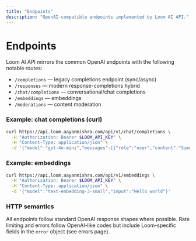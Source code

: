 ```yaml
---
title: "Endpoints"
description: "OpenAI-compatible endpoints implemented by Loom AI API."
---
```


# Endpoints

Loom AI API mirrors the common OpenAI endpoints with the following notable routes:

- `/completions` — legacy completions endpoint (sync/async)
- `/responses` — modern response-completions hybrid
- `/chat/completions` — conversational/chat completions
- `/embeddings` — embeddings
- `/moderations` — content moderation

### Example: chat completions (curl)

```bash
curl https://api.loom.aayanmishra.com/api/v1/chat/completions \
  -H "Authorization: Bearer $LOOM_API_KEY" \
  -H "Content-Type: application/json" \
  -d '{"model":"gpt-4o-mini","messages":[{"role":"user","content":"Summarize the following..."}]}'
```

### Example: embeddings

```bash
curl https://api.loom.aayanmishra.com/api/v1/embeddings \
  -H "Authorization: Bearer $LOOM_API_KEY" \
  -H "Content-Type: application/json" \
  -d '{"model":"text-embedding-3-small","input":"Hello world"}'
```

### HTTP semantics
All endpoints follow standard OpenAI response shapes where possible. Rate limiting and errors follow OpenAI-like codes but include Loom-specific fields in the `error` object (see errors page).